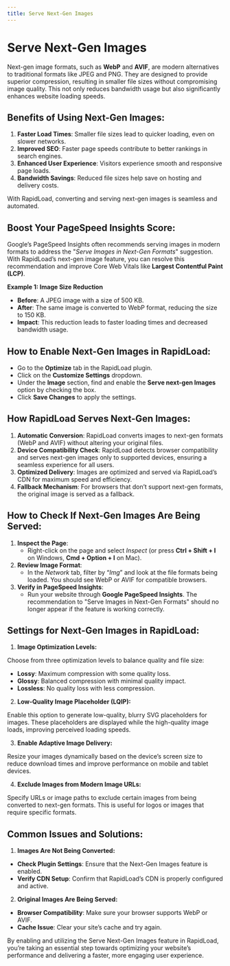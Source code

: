 ```yaml
---
title: Serve Next-Gen Images
--- 
```


# Serve Next-Gen Images

Next-gen image formats, such as **WebP** and **AVIF**, are modern alternatives to traditional formats like JPEG and PNG. 
They are designed to provide superior compression, resulting in smaller file sizes without compromising image quality. 
This not only reduces bandwidth usage but also significantly enhances website loading speeds.

## Benefits of Using Next-Gen Images:

1. **Faster Load Times**: Smaller file sizes lead to quicker loading, even on slower networks.
2. **Improved SEO**: Faster page speeds contribute to better rankings in search engines.
3. **Enhanced User Experience**: Visitors experience smooth and responsive page loads.
4. **Bandwidth Savings**: Reduced file sizes help save on hosting and delivery costs.

With RapidLoad, converting and serving next-gen images is seamless and automated.

## Boost Your PageSpeed Insights Score:

Google’s PageSpeed Insights often recommends serving images in modern formats to address the "_Serve Images in Next-Gen Formats_" 
suggestion. With RapidLoad’s next-gen image feature, you can resolve this recommendation and improve Core Web Vitals like
**Largest Contentful Paint (LCP)**.

**Example 1: Image Size Reduction**

*   **Before**: A JPEG image with a size of 500 KB.
*   **After**: The same image is converted to WebP format, reducing the size to 150 KB.
*   **Impact**: This reduction leads to faster loading times and decreased bandwidth usage.

## How to Enable Next-Gen Images in RapidLoad:

*   Go to the **Optimize** tab in the RapidLoad plugin.
*   Click on the **Customize Settings** dropdown.
*   Under the **Image** section, find and enable the **Serve next-gen Images** option by checking the box.
*   Click **Save Changes** to apply the settings.

## How RapidLoad Serves Next-Gen Images:

1. **Automatic Conversion**: RapidLoad converts images to next-gen formats (WebP and AVIF) without altering your original files.
2. **Device Compatibility Check**: RapidLoad detects browser compatibility and serves next-gen images only to supported devices, ensuring a seamless experience for all users.
3. **Optimized Delivery**: Images are optimized and served via RapidLoad’s CDN for maximum speed and efficiency.
4. **Fallback Mechanism**: For browsers that don’t support next-gen formats, the original image is served as a fallback.

## How to Check If Next-Gen Images Are Being Served:

1. **Inspect the Page**:
    *   Right-click on the page and select _Inspect_ (or press **Ctrl + Shift + I** on Windows, **Cmd + Option + I** on Mac).
2. **Review Image Format**:
    *   In the _Network_ tab, filter by “_Img_” and look at the file formats being loaded. You should see WebP or AVIF for compatible browsers.
3. **Verify in PageSpeed Insights**:
    *   Run your website through **Google PageSpeed Insights**. The recommendation to "Serve Images in Next-Gen Formats" should no longer appear if the feature is working correctly.

## Settings for Next-Gen Images in RapidLoad:

1. **Image Optimization Levels:**

Choose from three optimization levels to balance quality and file size:

*   **Lossy**: Maximum compression with some quality loss.
*   **Glossy**: Balanced compression with minimal quality impact.
*   **Lossless**: No quality loss with less compression.

2. **Low-Quality Image Placeholder (LQIP):**

Enable this option to generate low-quality, blurry SVG placeholders for images. These placeholders are displayed while the 
high-quality image loads, improving perceived loading speeds.

3. **Enable Adaptive Image Delivery:**

Resize your images dynamically based on the device’s screen size to reduce download times and improve performance on mobile and tablet devices.

  

4. **Exclude Images from Modern Image URLs:**

Specify URLs or image paths to exclude certain images from being converted to next-gen formats. This is useful for logos or images that require specific formats.

  
## Common Issues and Solutions:

1. **Images Are Not Being Converted:**

*   **Check Plugin Settings**: Ensure that the Next-Gen Images feature is enabled.
*   **Verify CDN Setup**: Confirm that RapidLoad’s CDN is properly configured and active.

2. **Original Images Are Being Served:**

*   **Browser Compatibility**: Make sure your browser supports WebP or AVIF.
*   **Cache Issue**: Clear your site’s cache and try again.

By enabling and utilizing the Serve Next-Gen Images feature in RapidLoad, you’re taking an essential step towards optimizing your 
website’s performance and delivering a faster, more engaging user experience.